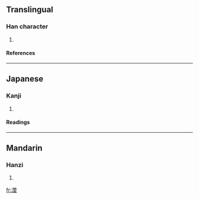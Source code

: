 ==Translingual==
===Han character===
{{Han char|rad=冫|as=09|sn=11|four=3111<sub>4</sub>|canj=戈一一田土 (IMMWG)}}
# {{defn|Han}}
====References====
{{Han ref|kx=0133.050|dkj=01678|dj=0297.100|hdz=10299.170|uh=51D0|ud=20944|bh=D468|bd=54376}}
----
==Japanese==
===Kanji===
{{ja-kanji|grade=|rs=冫09}}
# {{defn|Japanese}}
====Readings====
{{ja-readings|on=[[いん]] (in)|kun=}}
----
==Mandarin==
===Hanzi===
{{cmn-hanzi|pin=[[yīn]] (yin1)|wg=yin<sup>1</sup>}}
# {{defn|Mandarin}}

[[fr:凐]]